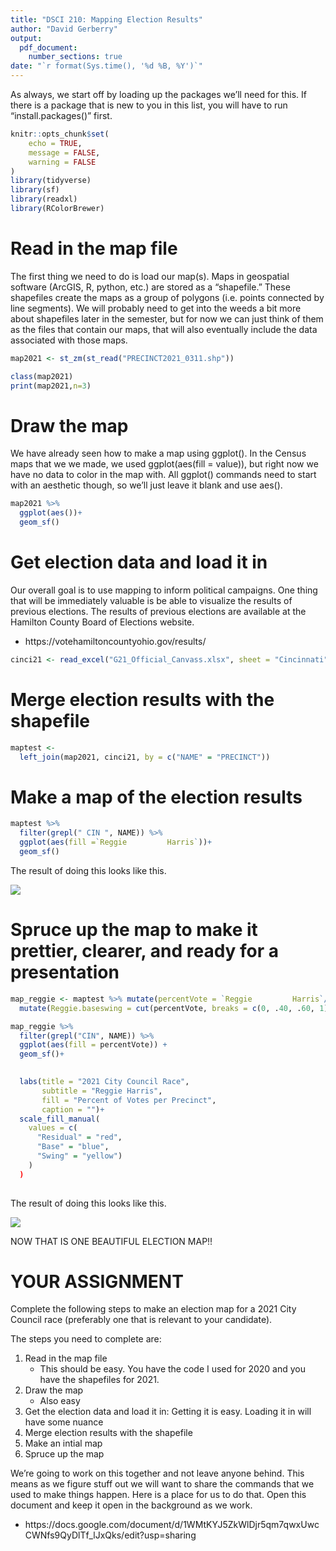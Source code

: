 ---
title: "DSCI 210: Mapping Election Results"
author: "David Gerberry"
output:
  pdf_document: 
    number_sections: true
date: "`r format(Sys.time(), '%d %B, %Y')`"
---


As always, we start off by loading up the packages we'll need for this.
If there is a package that is new to you in this list, you will have to run "install.packages()" first.

```{r setup, message=FALSE,warning=FALSE}
knitr::opts_chunk$set(
	echo = TRUE,
	message = FALSE,
	warning = FALSE
)
library(tidyverse)
library(sf)
library(readxl)
library(RColorBrewer)
```

# Read in the map file

The first thing we need to do is load our map(s). Maps in geospatial software  (ArcGIS, R, python, etc.) are stored as a "shapefile." These shapefiles create the maps as a group of polygons (i.e. points connected by line segments). We will probably need to get into the weeds a bit more about shapefiles later in the semester, but for now we can just think of them as the files that contain our maps, that will also eventually include the data associated with those maps.

```{r}
map2021 <- st_zm(st_read("PRECINCT2021_0311.shp"))

class(map2021)
print(map2021,n=3)
```


# Draw the map

We have already seen how to make a map using ggplot().  In the Census maps that we we made, we used  ggplot(aes(fill = value)), but right now we have no data to color in the map with.  All ggplot() commands need to start with an aesthetic though, so we'll just leave it blank and use aes().

```{r}
map2021 %>%
  ggplot(aes())+
  geom_sf()
```



# Get election data and load it in

Our overall goal is to use mapping to inform political campaigns. One thing that will be immediately valuable is be able to visualize the results of previous elections. The results of previous elections are available at the Hamilton County Board of Elections website.

* https://votehamiltoncountyohio.gov/results/ 

```{r}
cinci21 <- read_excel("G21_Official_Canvass.xlsx", sheet = "Cincinnati", skip = 2)

```


# Merge election results with the shapefile

```{r}
maptest <- 
  left_join(map2021, cinci21, by = c("NAME" = "PRECINCT"))

```


# Make a map of the election results

```{r}
maptest %>%
  filter(grepl(" CIN ", NAME)) %>%
  ggplot(aes(fill =`Reggie         Harris`))+
  geom_sf()

```
The result of doing this looks like this.

![](map1.png)

# Spruce up the map to make it prettier, clearer, and ready for a presentation


```{r eval=FALSE}
map_reggie <- maptest %>% mutate(percentVote = `Reggie         Harris`/ `BALLOTS CAST TOTAL`) %>%
  mutate(Reggie.baseswing = cut(percentVote, breaks = c(0, .40, .60, 1), label = c('Residual', 'Swing', 'Base')))

map_reggie %>%
  filter(grepl("CIN", NAME)) %>%
  ggplot(aes(fill = percentVote)) +
  geom_sf()+

           
  labs(title = "2021 City Council Race", 
       subtitle = "Reggie Harris",
       fill = "Percent of Votes per Precinct", 
       caption = "")+
  scale_fill_manual(
    values = c(
      "Residual" = "red",
      "Base" = "blue",
      "Swing" = "yellow")
    )
  )
 
```
The result of doing this looks like this.

![](map2.png)

NOW THAT IS ONE BEAUTIFUL ELECTION MAP!!


# YOUR ASSIGNMENT

Complete the following steps to make an election map for a 2021 City Council race (preferably one that is relevant to your candidate).

The steps you need to complete are:

1.  Read in the map file
    + This should be easy.  You have the code I used for 2020 and you have the shapefiles for 2021.
2.  Draw the map  
    + Also easy
3.  Get the election data and load it in:  Getting it is easy.  Loading it in will have some nuance
4.  Merge election results with the shapefile
5.  Make an intial map
6.  Spruce up the map


We're going to work on this together and not leave anyone behind.  This means as we figure stuff out we will want to share the commands that we used to make things happen.  Here is a place for us to do that. Open this document and keep it open in the background as we work.

* https://docs.google.com/document/d/1WMtKYJ5ZkWlDjr5qm7qwxUwcCWNfs9QyDlTf_lJxQks/edit?usp=sharing 


